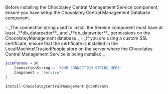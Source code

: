 
<Callout type="info">
    <p>
        Before installing the Chocolatey Central Management Service component, ensure you have setup the Chocolatey Central Management Database component.
    </p>
</Callout>

<Callout type="warning">
    <p>
        - _The connection string used to install the Service component must have at least _**db_datareader**_ and _**db_datawriter**_ permissions on the ChocolateyManagement database._
        - _If you are using a custom SSL certificate, ensure that the certificate is installed  in the LocalMachine\TrustedPeople store on the server where the Chocolatey Central Management Service is being installed._
    </p>
</Callout>


```powershell
$ccmParams = @{
    ConnectionString = 'YOUR CONNECTION STRING HERE'
    Component = 'Service'
}

Install-ChocolateyCentralManagement @ccmParams
```